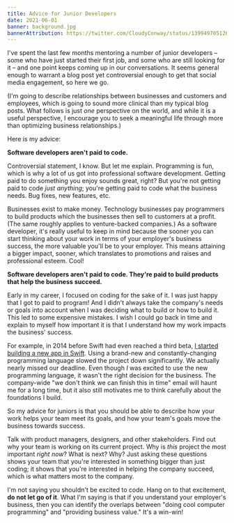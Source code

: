 ```yaml
---
title: Advice for Junior Developers
date: 2021-06-01
banner: background.jpg
bannerAttribution: https://twitter.com/CloudyConway/status/1399497051264667649
---
```


I've spent the last few months mentoring a number of junior developers – some who have just started their first job, and some who are still looking for it – and one point keeps coming up in our conversations. It seems general enough to warrant a blog post yet controversial enough to get that social media engagement, so here we go.

(I'm going to describe relationships between businesses and customers and employees, which is going to sound more clinical than my typical blog posts. What follows is just _one_ perspective on the world, and while it is a useful perspective, I encourage you to seek a meaningful life through more than optimizing business relationships.)

Here is my advice:

**Software developers aren't paid to code.**

Controversial statement, I know. But let me explain. Programming is fun, which is why a lot of us got into professional software development. Getting paid to do something you enjoy sounds great, right? But you're not getting paid to code _just anything_; you're getting paid to code what the business needs. Bug fixes, new features, etc.

Businesses exist to make money. Technology businesses pay programmers to build products which the businesses then sell to customers at a profit. (The same roughly applies to venture-backed companies.) As a software developer, it's really useful to keep in mind because the sooner you can start thinking about your work in terms of your employer's business success, the more valuable you'll be to your employer. This means attaining a bigger impact, sooner, which translates to promotions and raises and professional esteem. Cool!

**Software developers aren't paid to code. They're paid to build products that help the business succeed.**

Early in my career, I focused on coding for the sake of it. I was just happy that I got to paid to program! And I didn't always take the company's needs or goals into account when I was deciding what to build or how to build it. This led to some expensive mistakes. I wish I could go back in time and explain to myself how important it is that I understand how my work impacts the business' success.

For example, in 2014 before Swift had even reached a third beta, [I started building a new app in Swift](https://artsy.github.io/blog/2014/11/13/eidolon-retrospective/). Using a brand-new and constantly-changing programming language slowed the project down significantly. We actually nearly missed our deadline. Even though _I_ was excited to use the new programming language, it wasn't the right decision for the business. The company-wide "we don't think we can finish this in time" email will haunt me for a long time, but it also still motivates me to think carefully about the foundations I build.

So my advice for juniors is that you should be able to describe how your work helps your team meet its goals, and how your team's goals move the business towards success.

Talk with product managers, designers, and other stakeholders. Find out why your team is working on its current project. Why is _this_ project the most important _right now_? What is next? Why? Just asking these questions shows your team that you're interested in something bigger than just coding; it shows that you're interested in helping the company succeed, which is what matters most to the company.

I'm not saying you shouldn't be excited to code. Hang on to that excitement, **do not let go of it**. What I'm saying is that if you understand your employer's business, then you can identify the overlaps between "doing cool computer programming" and "providing business value." It's a win-win!

